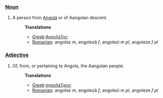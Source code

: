 ===[[Noun]]===
#A person from [[Angola]] or of Aangolan descent.
#:'''Translations''' 
#:*[[Greek]]:[[Αγκολέζος]]
#:*[[Romanian]]: angolez ''m'', angolezã ''f'', angolezi ''m pl'', angoleze ''f pl''


===[[Adjective]]===
#Of, from, or pertaining to Angola, the Aangolan people.
#:'''Translations''' 
#:*[[Greek]]:[[αγκολέζικος]]
#:*[[Romanian]]: angolez ''m'', angolezã ''f'', angolezi ''m pl'', angoleze ''f pl''